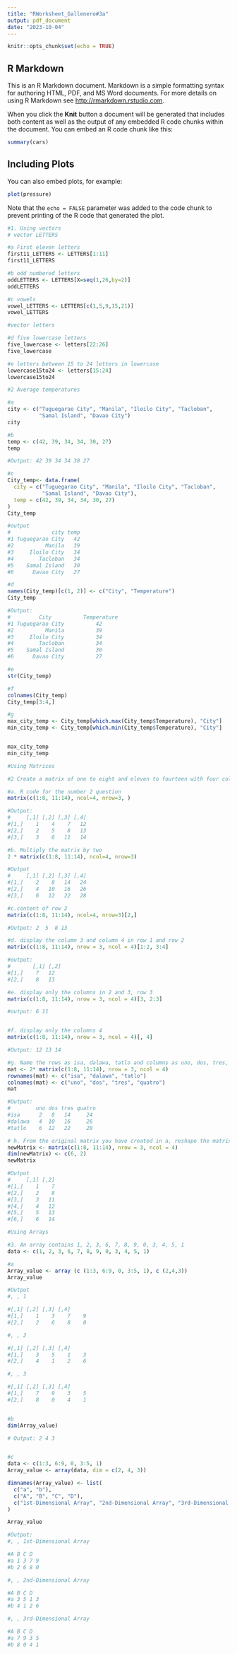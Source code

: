 ```yaml
---
title: "RWorksheet_Gallenero#3a"
output: pdf_document
date: "2023-10-04"
---
```


```r
knitr::opts_chunk$set(echo = TRUE)
```

## R Markdown

This is an R Markdown document. Markdown is a simple formatting syntax for authoring HTML, PDF, and MS Word documents. For more details on using R Markdown see <http://rmarkdown.rstudio.com>.

When you click the **Knit** button a document will be generated that includes both content as well as the output of any embedded R code chunks within the document. You can embed an R code chunk like this:

```r
summary(cars)
```

## Including Plots

You can also embed plots, for example:

```r
plot(pressure)
```

Note that the `echo = FALSE` parameter was added to the code chunk to prevent printing of the R code that generated the plot.

```r

#1. Using vectors
# vector LETTERS

#a First eleven letters
first11_LETTERS <- LETTERS[1:11]
first11_LETTERS

#b odd numbered letters
oddLETTERS <- LETTERS[X=seq(1,26,by=2)]
oddLETTERS

#c vowels
vowel_LETTERS <- LETTERS[c(1,5,9,15,21)]
vowel_LETTERS

#vector letters

#d five lowercase letters
five_lowercase <- letters[22:26]
five_lowercase

#e letters between 15 to 24 letters in lowercase
lowercase15to24 <- letters[15:24]
lowercase15to24

#2 Average temperatures

#a 
city <- c("Tuguegarao City", "Manila", "Iloilo City", "Tacloban", 
          "Samal Island", "Davao City")
city

#b
temp <- c(42, 39, 34, 34, 30, 27)
temp

#Output: 42 39 34 34 30 27

#c
City_temp<- data.frame(
  city = c("Tuguegarao City", "Manila", "Iloilo City", "Tacloban", 
           "Samal Island", "Davao City"),
  temp = c(42, 39, 34, 34, 30, 27)
)
City_temp

#output              
#             city temp
#1 Tuguegarao City   42
#2          Manila   39
#3     Iloilo City   34
#4        Tacloban   34
#5    Samal Island   30
#6      Davao City   27

#d 
names(City_temp)[c(1, 2)] <- c("City", "Temperature")
City_temp

#Output:
#         City          Temperature
#1 Tuguegarao City          42
#2          Manila          39
#3     Iloilo City          34
#4        Tacloban          34
#5    Samal Island          30
#6      Davao City          27

#e
str(City_temp)

#f
colnames(City_temp)
City_temp[3:4,]

#g
max_city_temp <- City_temp[which.max(City_temp$Temperature), "City"]
min_city_temp <- City_temp[which.min(City_temp$Temperature), "City"]


max_city_temp
min_city_temp

#Using Matrices

#2 Create a matrix of one to eight and eleven to fourteen with four columns and three rows

#a. R code for the number 2 question
matrix(c(1:8, 11:14), ncol=4, nrow=3, )

#Output:
#     [,1] [,2] [,3] [,4]
#[1,]    1    4    7   12
#[2,]    2    5    8   13
#[3,]    3    6   11   14

#b. Multiply the matrix by two
2 * matrix(c(1:8, 11:14), ncol=4, nrow=3)

#Output
#     [,1] [,2] [,3] [,4]
#[1,]    2    8   14   24
#[2,]    4   10   16   26
#[3,]    6   12   22   28

#c.content of row 2
matrix(c(1:8, 11:14), ncol=4, nrow=3)[2,]

#Output: 2  5  8 13

#d. display the column 3 and column 4 in row 1 and row 2
matrix(c(1:8, 11:14), nrow = 3, ncol = 4)[1:2, 3:4]

#output:
#       [,1] [,2]
#[1,]    7   12
#[2,]    8   13

#e. display only the columns in 2 and 3, row 3
matrix(c(1:8, 11:14), nrow = 3, ncol = 4)[3, 2:3]

#output: 6 11


#f. display only the columns 4
matrix(c(1:8, 11:14), nrow = 3, ncol = 4)[, 4]

#Output: 12 13 14

#g. Name the rows as isa, dalawa, tatlo and columns as uno, dos, tres, quatro for the matrix that was created in b.
mat <- 2* matrix(c(1:8, 11:14), nrow = 3, ncol = 4)
rownames(mat) <- c("isa", "dalawa", "tatlo")
colnames(mat) <- c("uno", "dos", "tres", "quatro")
mat

#Output:
#        uno dos tres quatro
#isa      2   8   14     24
#dalawa   4  10   16     26
#tatlo    6  12   22     28

# h. From the original matrix you have created in a, reshape the matrix by assigning a new dimension with dim(). New dimensions should have 2 columns and 6 rows.
newMatrix <- matrix(c(1:8, 11:14), nrow = 3, ncol = 4)
dim(newMatrix) <- c(6, 2)
newMatrix

#Output
#     [,1] [,2]
#[1,]    1    7
#[2,]    2    8
#[3,]    3   11
#[4,]    4   12
#[5,]    5   13
#[6,]    6   14

#Using Arrays

#3. An array contains 1, 2, 3, 6, 7, 8, 9, 0, 3, 4, 5, 1
data <- c(1, 2, 3, 6, 7, 8, 9, 0, 3, 4, 5, 1)

#a 
Array_value <- array (c (1:3, 6:9, 0, 3:5, 1), c (2,4,3))
Array_value

#Output
#, , 1

#[,1] [,2] [,3] [,4]
#[1,]    1    3    7    9
#[2,]    2    6    8    0

#, , 2

#[,1] [,2] [,3] [,4]
#[1,]    3    5    1    3
#[2,]    4    1    2    6

#, , 3

#[,1] [,2] [,3] [,4]
#[1,]    7    9    3    5
#[2,]    8    0    4    1


#b
dim(Array_value)

# Output: 2 4 3


#c
data <- c(1:3, 6:9, 0, 3:5, 1)
Array_value <- array(data, dim = c(2, 4, 3))

dimnames(Array_value) <- list(
  c("a", "b"),
  c("A", "B", "C", "D"),
  c("1st-Dimensional Array", "2nd-Dimensional Array", "3rd-Dimensional Array")
)

Array_value

#Output:
#, , 1st-Dimensional Array

#A B C D
#a 1 3 7 9
#b 2 6 8 0

#, , 2nd-Dimensional Array

#A B C D
#a 3 5 1 3
#b 4 1 2 6

#, , 3rd-Dimensional Array

#A B C D
#a 7 9 3 5
#b 8 0 4 1

```
